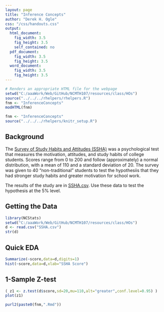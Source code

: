 ```yaml
---
layout: page
title: "Inference Concepts"
author: "Derek H. Ogle"
css: "/css/handouts.css"
output:
  html_document:
    fig_width: 3.5
    fig_height: 3.5
    self_contained: no
  pdf_document:
    fig_width: 3.5
    fig_height: 3.5
  word_document:
    fig_width: 3.5
    fig_height: 3.5
---
```


```r
# Renders an appropriate HTML file for the webpage
setwd("C:/aaaWork/Web/GitHub/NCMTH107/resources/class/HOs")
source("../../../rhelpers/rhelpers.R")
fnm <- "InferenceConcepts"
modHTML(fnm)
```

```r
fnm <- "InferenceConcepts"
source("../../../rhelpers/knitr_setup.R")
```

## Background
The [Survey of Study Habits and Attitudes (SSHA)](http://www.jstor.org/stable/1434291?seq=1#page_scan_tab_contents) was a psychological test that measures the motivation, attitudes, and study habits of college students. Scores range from 0 to 200 and follow (approximately) a normal distribution, with a mean of 110 and a standard deviation of 20.  The survey was given to 40 "non-traditional" students to test the hypothesiis that they had stronger study habits and greater motivation for school work.

The results of the study are in [SSHA.csv](https://github.com/droglenc/NCData/raw/master/SSHA.csv).  Use these data to test the hypothesis at the 5% level.

## Getting the Data
```r
library(NCStats)
setwd("C:/aaaWork/Web/GitHub/NCMTH107/resources/class/HOs")
d <- read.csv("SSHA.csv")
str(d)
```

## Quick EDA
```r
Summarize(~score,data=d,digits=1)
hist(~score,data=d,xlab="SSHA Score")
```

## 1-Sample Z-test
```r
( z1 <- z.test(d$score,sd=20,mu=110,alt="greater",conf.level=0.95) )
plot(z1)
```

```r
purl2(paste0(fnm,".Rmd"))
```
